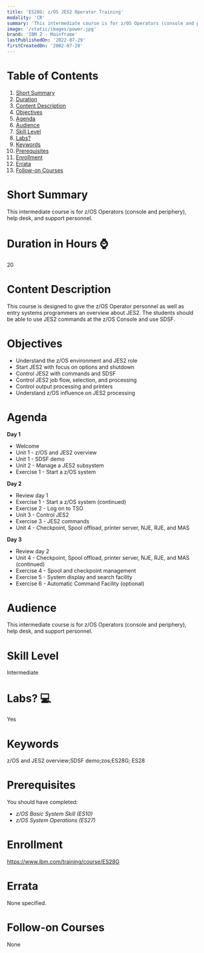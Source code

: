 ```yaml
---
title: 'ES28G: z/OS JES2 Operator Training'
modality: 'CR'
summary: 'This intermediate course is for z/OS Operators (console and periphery), help desk, and support personnel.'
image: '/static/images/power.jpg'
brand: 'IBM Z - Mainframe'
lastPublishedOn: '2022-07-29'
firstCreatedOn: '2002-07-20'
---
```

# Table of Contents
1.  [Short Summary](#short-summary)
2.  [Duration](#duration-in-hours-)
3.  [Content Description](#content-description)
4.  [Objectives](#objectives)
5.  [Agenda](#agenda)
6.  [Audience](#audience)
7.  [Skill Level](#skill-level)
8.  [Labs?](#labs-)
9.  [Keywords](#keywords)
10. [Prerequisites](#prerequisites)
11. [Enrollment](#enrollment)
12. [Errata](#errata)
13. [Follow-on Courses](#follow-on-courses)

# Short Summary
This intermediate course is for z/OS Operators (console and periphery), help desk, and support personnel.

# Duration in Hours ⌚
20

# Content Description
This course is designed to give the z/OS Operator personnel as well as entry systems programmers an overview about JES2. The students should be able to use JES2 commands at the z/OS Console and use SDSF.



# Objectives
* Understand the z/OS environment and JES2 role
* Start JES2 with focus on options and shutdown
* Control JES2 with commands and SDSF
* Control JES2 job flow, selection, and processing
* Control output processing and printers
* Understand z/OS influence on JES2 processing


# Agenda
**Day 1**

* Welcome
* Unit 1 - z/OS and JES2 overview
* Unit 1 - SDSF demo
* Unit 2 - Manage a JES2 subsystem
* Exercise 1 - Start a z/OS system

**Day 2**

* Review day 1
* Exercise 1 - Start a z/OS system (continued)
* Exercise 2 - Log on to TSO
* Unit 3 - Control JES2
* Exercise 3 - JES2 commands
* Unit 4 - Checkpoint, Spool offload, printer server, NJE, RJE, and MAS

**Day 3**

* Review day 2
* Unit 4 - Checkpoint, Spool offload, printer server, NJE, RJE, and MAS (continued)
* Exercise 4 - Spool and checkpoint management
* Exercise 5 - System display and search facility
* Exercise 6 - Automatic Command Facility (optional)


# Audience
This intermediate course is for z/OS Operators (console and periphery), help desk, and support personnel.



# Skill Level
Intermediate        

# Labs? 💻
Yes

# Keywords
z/OS and JES2 overview;SDSF demo;zos;ES28G; ES28

# Prerequisites
You should have completed:


* *z/OS Basic System Skill (ES10)*
* *z/OS System Operations (ES27)*


# Enrollment
https://www.ibm.com/training/course/ES28G

# Errata
None specified.

# Follow-on Courses
None

